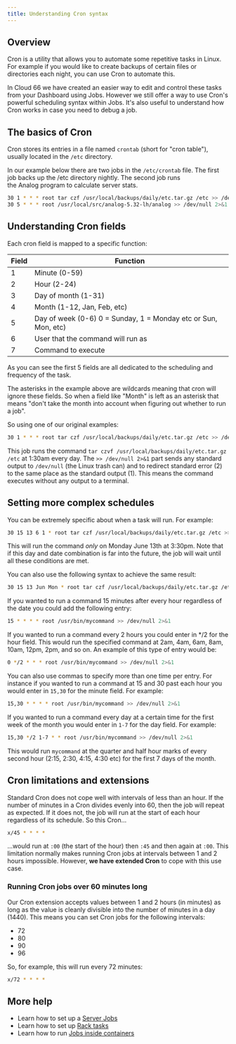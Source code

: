 ```yaml
---
title: Understanding Cron syntax
---
```


## Overview

Cron is a utility that allows you to automate some repetitive tasks in Linux. For example if you would like to create backups of certain files or directories each night, you can use Cron to automate this.

In Cloud 66 we have created an easier way to edit and control these tasks from your Dashboard using Jobs.  However we still offer a way to use Cron's powerful scheduling syntax within Jobs. It's also useful to understand how Cron works in case you need to debug a job.

## The basics of Cron

Cron stores its entries in a file named `crontab` (short for "cron table"), usually located in the `/etc` directory. 

In our example below there are two jobs in the `/etc/crontab` file. The first job backs up the /etc directory nightly. The second job runs the Analog program to calculate server stats.

```bash
30 1 * * * root tar czf /usr/local/backups/daily/etc.tar.gz /etc >> /dev/null 2>&1
30 5 * * * root /usr/local/src/analog-5.32-lh/analog >> /dev/null 2>&1
```

## Understanding Cron fields

Each cron field is mapped to a specific function:


|Field|Function|
|--- |--- |
|1|Minute (0-59)|
|2|Hour (2-24)|
|3|Day of month (1-31)|
|4|Month (1-12, Jan, Feb, etc)|
|5|Day of week (0-6) 0 = Sunday, 1 = Monday etc or Sun, Mon, etc)|
|6|User that the command will run as|
|7|Command to execute|


As you can see the first 5 fields are all dedicated to the scheduling and frequency of the task.

The asterisks in the example above are wildcards meaning that cron will ignore these fields. So when a field like "Month" is left as an asterisk that means "don't take the month into account when figuring out whether to run a job". 

So using one of our original examples:

```bash
30 1 * * * root tar czf /usr/local/backups/daily/etc.tar.gz /etc >> /dev/null 2>&1
```

This job runs the command `tar czvf /usr/local/backups/daily/etc.tar.gz /etc` at 1:30am every day. The `>> /dev/null 2>&1` part sends any standard output to `/dev/null` (the Linux trash can) and to redirect standard error (2) to the same place as the standard output (1). This means the command executes without any output to a terminal. 

## Setting more complex schedules

You can be extremely specific about when a task will run. For example:

```bash
30 15 13 6 1 * root tar czf /usr/local/backups/daily/etc.tar.gz /etc >> /dev/null 2>&1
```

This will run the command *only* on Monday June 13th at 3:30pm. Note that if this day and date combination is far into the future, the job will wait until all these conditions are met.

You can also use the following syntax to achieve the same result:

```bash
30 15 13 Jun Mon * root tar czf /usr/local/backups/daily/etc.tar.gz /etc >> /dev/null 2>&1
```

If you wanted to run a command 15 minutes after every hour regardless of the date you could add the following entry:

```bash
15 * * * * root /usr/bin/mycommand >> /dev/null 2>&1
```

If you wanted to run a command every 2 hours you could enter in */2 for the hour field. This would run the specified command at 2am, 4am, 6am, 8am, 10am, 12pm, 2pm, and so on. An example of this type of entry would be:

```bash
0 */2 * * * root /usr/bin/mycommand >> /dev/null 2>&1

```

You can also use commas to specify more than one time per entry. For instance if you wanted to run a command at 15 and 30 past each hour you would enter in `15,30` for the minute field. For example:

```bash
15,30 * * * * root /usr/bin/mycommand >> /dev/null 2>&1

```

If you wanted to run a command every day at a certain time for the first week of the month you would enter in `1-7` for the day field. For example:

```bash
15,30 */2 1-7 * * root /usr/bin/mycommand >> /dev/null 2>&1

```

This would run `mycommand` at the quarter and half hour marks of every second hour (2:15, 2:30, 4:15, 4:30 etc) for the first 7 days of the month.

## Cron limitations and extensions

Standard Cron does not cope well with intervals of less than an hour. If the number of minutes in a Cron divides evenly into 60, then the job will repeat as expected. If it does not, the job will run at the start of each hour regardless of its schedule. So this Cron…

```bash
x/45 * * * *
```

…would run at `:00` (the start of the hour) then `:45` and then again at `:00`. This limitation normally makes running Cron jobs at intervals between 1 and 2 hours impossible. However, **we have extended Cron** to cope with this use case.

### Running Cron jobs over 60 minutes long

Our Cron extension accepts values between 1 and 2 hours (in minutes) as long as the value is cleanly divisible into the number of minutes in a day (1440). This means you can set Cron jobs for the following intervals:

- 72
- 80
- 90
- 96

So, for example, this will run every 72 minutes:

```bash
x/72 * * * *
```


## More help

- Learn how to set up a [Server Jobs](/:product/:version?/servers/shell)
- Learn how to set up [Rack tasks](/:product/:version?/servers/rake-task)
- Learn how to run [Jobs inside containers](/:product/:version?/servers/docker-tasks)